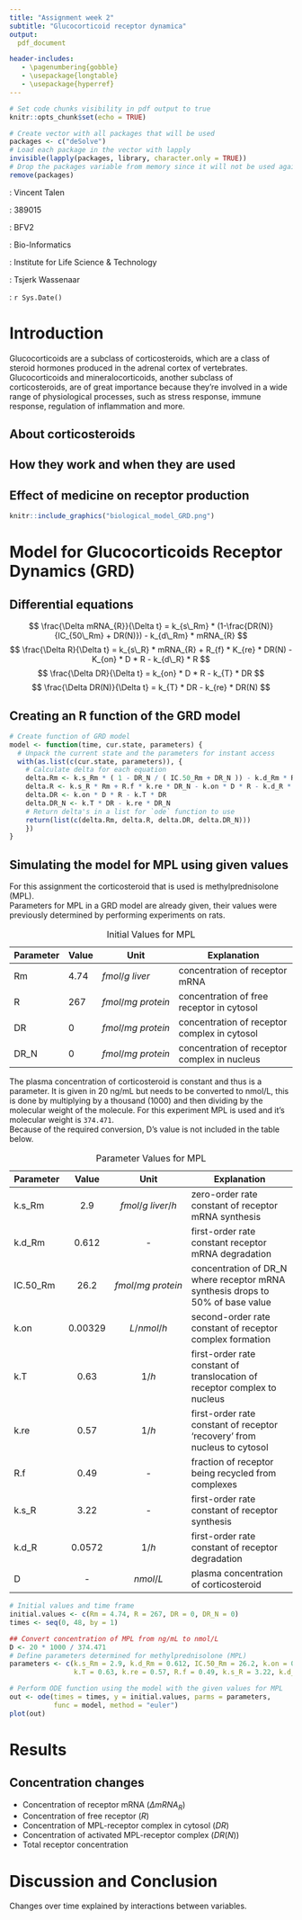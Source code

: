 ```yaml
---
title: "Assignment week 2"
subtitle: "Glucocorticoid receptor dynamica"
output:
  pdf_document

header-includes:
   - \pagenumbering{gobble}
   - \usepackage{longtable}
   - \usepackage{hyperref}
---
```


```r
# Set code chunks visibility in pdf output to true
knitr::opts_chunk$set(echo = TRUE)

# Create vector with all packages that will be used
packages <- c("deSolve")
# Load each package in the vector with lapply
invisible(lapply(packages, library, character.only = TRUE))
# Drop the packages variable from memory since it will not be used again
remove(packages)
```


<!-- (Front page) -->
\vspace{60pt}
\begin{center}
  \includegraphics[width=90mm]{hanze.png}
\end{center}
\vspace{45pt}

\hfill \textbf{Student}: Vincent Talen  

\hfill \textbf{Student number}: 389015  

\hfill \textbf{Class}: BFV2

\hfill \textbf{Study}: Bio-Informatics

\hfill \textbf{Institute}: Institute for Life Science & Technology

\hfill \textbf{Teacher}: Tsjerk Wassenaar

\hfill \textbf{Date}: `r Sys.Date()`


<!-- (Table of contents) -->
\newpage
\setcounter{secnumdepth}{2}
\tableofcontents
\pagenumbering{arabic}


<!-- (Introduction) -->
\newpage
# Introduction
Glucocorticoids are a subclass of corticosteroids, which are a class of steroid hormones produced in the adrenal cortex of vertebrates. Glucocorticoids and mineralocorticoids, another subclass of corticosteroids, are of great importance because they're involved in a wide range of physiological processes, such as stress response, immune response, regulation of inflammation and more. 

## About corticosteroids
## How they work and when they are used
## Effect of medicine on receptor production

```r
knitr::include_graphics("biological_model_GRD.png")
```


<!-- (Model for glucocorticoids receptor dynamics) -->
\newpage
# Model for Glucocorticoids Receptor Dynamics (GRD)
## Differential equations
$$ \frac{\Delta mRNA_{R}}{\Delta t} = k_{s\_Rm} * (1-\frac{DR(N)}{IC_{50\_Rm} + DR(N)}) - k_{d\_Rm} * mRNA_{R} $$
$$ \frac{\Delta R}{\Delta t} = k_{s\_R} * mRNA_{R} + R_{f} * K_{re} * DR(N) - K_{on} * D * R - k_{d\_R} * R $$
$$ \frac{\Delta DR}{\Delta t} = k_{on} * D * R - k_{T} * DR $$
$$ \frac{\Delta DR(N)}{\Delta t} = k_{T} * DR - k_{re} * DR(N) $$

## Creating an R function of the GRD model
```r
# Create function of GRD model
model <- function(time, cur.state, parameters) {
  # Unpack the current state and the parameters for instant access
  with(as.list(c(cur.state, parameters)), {
    # Calculate delta for each equation
    delta.Rm <- k.s_Rm * ( 1 - DR_N / ( IC.50_Rm + DR_N )) - k.d_Rm * Rm
    delta.R <- k.s_R * Rm + R.f * k.re * DR_N - k.on * D * R - k.d_R * R
    delta.DR <- k.on * D * R - k.T * DR
    delta.DR_N <- k.T * DR - k.re * DR_N
    # Return delta's in a list for `ode` function to use
    return(list(c(delta.Rm, delta.R, delta.DR, delta.DR_N)))
    })
}
```

## Simulating the model for MPL using given values
For this assignment the corticosteroid that is used is methylprednisolone (MPL).  
Parameters for MPL in a GRD model are already given, their values were previously determined by performing experiments on rats.

| Parameter | Value | Unit               | Explanation
|----       |---    |------              |--------------------
| Rm        | 4.74  | $fmol/g\ liver$    | concentration of receptor mRNA
| R         | 267   | $fmol/mg\ protein$ | concentration of free receptor in cytosol
| DR        | 0     | $fmol/mg\ protein$ | concentration of receptor complex in cytosol
| DR_N      | 0     | $fmol/mg\ protein$ | concentration of receptor complex in nucleus
Table: Initial Values for MPL

\newpage
The plasma concentration of corticosteroid is constant and thus is a parameter. 
It is given in 20 ng/mL but needs to be converted to nmol/L, this is done by multiplying by a thousand (1000) and then dividing by the molecular weight of the molecule. For this experiment MPL is used and it's molecular weight is `374.471`.  
Because of the required conversion, D's value is not included in the table below.

| Parameter | Value   | Unit               | Explanation
|----       |:---:    |:------:            |--------------------
| k.s_Rm    | 2.9     | $fmol/g\ liver/h$  | zero-order rate constant of receptor mRNA synthesis
| k.d_Rm    | 0.612   | -                  | first-order rate constant receptor mRNA degradation
| IC.50_Rm  | 26.2    | $fmol/mg\ protein$ | concentration of DR_N where receptor mRNA synthesis drops to 50% of base value
| k.on      | 0.00329 | $L/nmol/h$         | second-order rate constant of receptor complex formation
| k.T       | 0.63    | $1/h$              | first-order rate constant of translocation of receptor complex to nucleus
| k.re      | 0.57    | $1/h$              | first-order rate constant of receptor 'recovery' from nucleus to cytosol
| R.f       | 0.49    | -                  | fraction of receptor being recycled from complexes
| k.s_R     | 3.22    | -                  | first-order rate constant of receptor synthesis
| k.d_R     | 0.0572  | $1/h$              | first-order rate constant of receptor degradation
| D         | -       | $nmol/L$           | plasma concentration of corticosteroid
Table: Parameter Values for MPL

```r
# Initial values and time frame
initial.values <- c(Rm = 4.74, R = 267, DR = 0, DR_N = 0)
times <- seq(0, 48, by = 1)

## Convert concentration of MPL from ng/mL to nmol/L
D <- 20 * 1000 / 374.471
# Define parameters determined for methylprednisolone (MPL)
parameters <- c(k.s_Rm = 2.9, k.d_Rm = 0.612, IC.50_Rm = 26.2, k.on = 0.00329, 
                k.T = 0.63, k.re = 0.57, R.f = 0.49, k.s_R = 3.22, k.d_R = 0.0572, D = D)

# Perform ODE function using the model with the given values for MPL
out <- ode(times = times, y = initial.values, parms = parameters, 
           func = model, method = "euler")
plot(out)
```


<!-- (Results) -->
\newpage
# Results
## Concentration changes
- Concentration of receptor mRNA ($\Delta mRNA_{R}$)
- Concentration of free receptor ($R$)
- Concentration of MPL-receptor complex in cytosol ($DR$)
- Concentration of activated MPL-receptor complex ($DR(N)$)
- Total receptor concentration


<!-- (Discussion and Conclusion) -->
\newpage
# Discussion and Conclusion
Changes over time explained by interactions between variables.


<!-- (References) -->
\newpage
\begin{thebibliography}{9}

\bibitem{Wikipedia1}
Barnes, P.J. (2011), \textit{Glucocorticosteroids: current and future directions}, British Journal of Pharmacology, 163: 29-43, \url{https://doi.org/10.1111/j.1476-5381.2010.01199.x} (accessed May 11, 2022).

\end{thebibliography}
